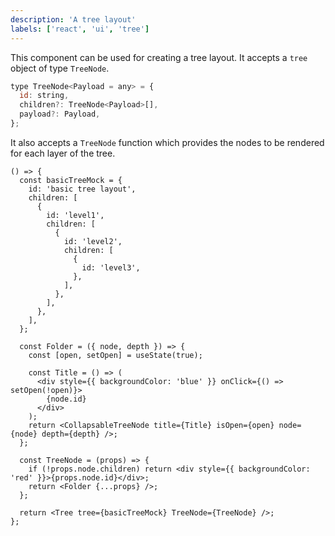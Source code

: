```yaml
---
description: 'A tree layout'
labels: ['react', 'ui', 'tree']
---
```



This component can be used for creating a tree layout. It accepts a `tree` object of type `TreeNode`.

```js
type TreeNode<Payload = any> = {
  id: string,
  children?: TreeNode<Payload>[],
  payload?: Payload,
};
```

It also accepts a `TreeNode` function which provides the nodes to be rendered for each layer of the tree.

```tsx live
() => {
  const basicTreeMock = {
    id: 'basic tree layout',
    children: [
      {
        id: 'level1',
        children: [
          {
            id: 'level2',
            children: [
              {
                id: 'level3',
              },
            ],
          },
        ],
      },
    ],
  };

  const Folder = ({ node, depth }) => {
    const [open, setOpen] = useState(true);

    const Title = () => (
      <div style={{ backgroundColor: 'blue' }} onClick={() => setOpen(!open)}>
        {node.id}
      </div>
    );
    return <CollapsableTreeNode title={Title} isOpen={open} node={node} depth={depth} />;
  };

  const TreeNode = (props) => {
    if (!props.node.children) return <div style={{ backgroundColor: 'red' }}>{props.node.id}</div>;
    return <Folder {...props} />;
  };

  return <Tree tree={basicTreeMock} TreeNode={TreeNode} />;
};
```
